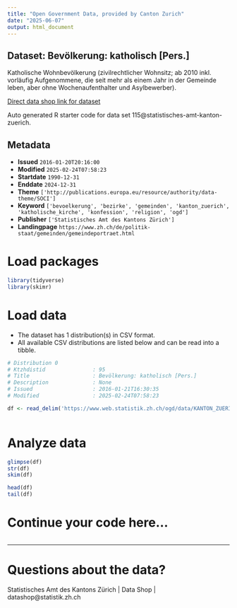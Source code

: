 ```yaml
---
title: "Open Government Data, provided by Canton Zurich"
date: "2025-06-07"
output: html_document
---
```


## Dataset: Bevölkerung: katholisch [Pers.]

Katholische Wohnbevölkerung (zivilrechtlicher Wohnsitz; ab 2010 inkl. vorläufig Aufgenommene, die seit mehr als einem Jahr in der Gemeinde leben, aber ohne Wochenaufenthalter und Asylbewerber). 

[Direct data shop link for dataset](https://www.zh.ch/de/politik-staat/statistik-daten/datenkatalog.html#/datasets/115@statistisches-amt-kanton-zuerich)

Auto generated R starter code for data set 115@statistisches-amt-kanton-zuerich.

## Metadata

- **Issued** `2016-01-20T20:16:00`
- **Modified** `2025-02-24T07:58:23`
- **Startdate** `1990-12-31`
- **Enddate** `2024-12-31`
- **Theme** `['http://publications.europa.eu/resource/authority/data-theme/SOCI']`
- **Keyword** `['bevoelkerung', 'bezirke', 'gemeinden', 'kanton_zuerich', 'katholische_kirche', 'konfession', 'religion', 'ogd']`
- **Publisher** `['Statistisches Amt des Kantons Zürich']`
- **Landingpage** `https://www.zh.ch/de/politik-staat/gemeinden/gemeindeportraet.html`


# Load packages

```r

library(tidyverse)
library(skimr)

```

# Load data

-   The dataset has 1 distribution(s) in CSV format.
-   All available CSV distributions are listed below and can be read into a tibble.

```r

# Distribution 0
# Ktzhdistid               : 95
# Title                    : Bevölkerung: katholisch [Pers.]
# Description              : None
# Issued                   : 2016-01-21T16:30:35
# Modified                 : 2025-02-24T07:58:23

df <- read_delim('https://www.web.statistik.zh.ch/ogd/data/KANTON_ZUERICH_406.csv')



```

# Analyze data

```r

glimpse(df)
str(df)
skim(df)

head(df)
tail(df)

```

# Continue your code here...

```r

```

------------------------------------------------------------------------

# Questions about the data?

Statistisches Amt des Kantons Zürich | Data Shop | datashop@statistik.zh.ch
